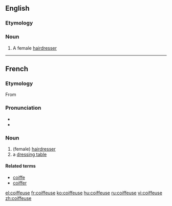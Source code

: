 ==English==

===Etymology===
{{etyl|fr}}

===Noun===
{{en-noun}}

# A female [[hairdresser]]

----

==French==

===Etymology===
From {{suffix|coiffer|euse|lang=fr}}

===Pronunciation===
* {{IPA|/kwa.føz/|lang=fr}}
* {{audio|Fr-coiffeuse.ogg|Audio}}

===Noun===
{{fr-noun|f|m=coiffeur}}

# (female) [[hairdresser]]
# a [[dressing table]]

====Related terms====
*[[coiffe]]
*[[coiffer#French|coiffer]]

[[el:coiffeuse]]
[[fr:coiffeuse]]
[[ko:coiffeuse]]
[[hu:coiffeuse]]
[[ru:coiffeuse]]
[[vi:coiffeuse]]
[[zh:coiffeuse]]